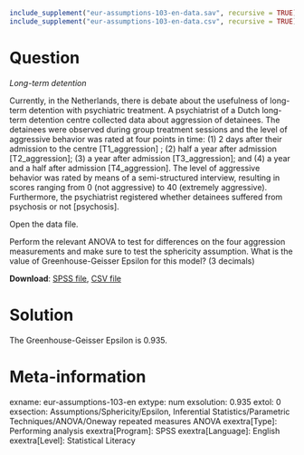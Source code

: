 ```{r, echo = FALSE, results = "hide"}
include_supplement("eur-assumptions-103-en-data.sav", recursive = TRUE)
include_supplement("eur-assumptions-103-en-data.csv", recursive = TRUE)
```

Question
========
*Long-term detention*

Currently, in the Netherlands, there is debate about the usefulness of long-term detention with psychiatric treatment. A psychiatrist of a Dutch long-term detention centre collected data about aggression of detainees. The detainees were observed during group treatment sessions and the level of aggressive behavior was rated at four points in time: (1) 2 days after their admission to the centre [T1_aggression] ; (2) half a year after admission [T2_aggression]; (3) a year after admission [T3_aggression]; and (4) a year and a half after admission [T4_aggression]. The level of aggressive behavior was rated by means of a semi-structured interview, resulting in scores ranging from 0 (not aggressive) to 40 (extremely aggressive). Furthermore, the psychiatrist registered whether detainees suffered from psychosis or not [psychosis].

Open the data file.

Perform the relevant ANOVA to test for differences on the four aggression measurements and make sure to test the sphericity assumption. What is the value of Greenhouse-Geisser Epsilon for this model? (3 decimals)

**Download**: [SPSS file](eur-assumptions-103-en-data.sav), [CSV file](eur-assumptions-103-en-data.csv)


Solution
========
The Greenhouse-Geisser Epsilon is 0.935.


Meta-information
================
exname: eur-assumptions-103-en
extype: num
exsolution: 0.935
extol: 0
exsection: Assumptions/Sphericity/Epsilon, Inferential Statistics/Parametric Techniques/ANOVA/Oneway repeated measures ANOVA
exextra[Type]: Performing analysis
exextra[Program]: SPSS
exextra[Language]: English
exextra[Level]: Statistical Literacy